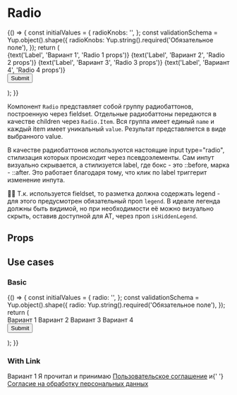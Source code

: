 
<Meta title="Components / Radio" component={Radio} decorators={[centeredDecorator]} />

# Radio

<Story name="Knobs">
    {() => {
        const initialValues = {
            radioKnobs: '',
        };
        const validationSchema = Yup.object().shape({
            radioKnobs: Yup.string().required('Обязательное поле'),
        });
        return (
            <Form
                initialValues={initialValues}
                validationSchema={validationSchema}
                onSubmit={action('Submit')}
                style={{ width: '25vw', minWidth: '320px' }}
                ErrorIcon={ErrorIcon}
                required="mark"
            >
                <Form.Field
                    controlId="radioKnobs"
                    hint="Подсказка"
                    hiddenLabel={boolean('Hidden Legend', false, 'Props')}
                    size={radios('size', ['lg', 'md', 'sm'], 'md', 'Props')}
                >
                    <Radio legend={text('Legend', 'Выберите вариант', 'Props')}>
                        <Radio.Item value="first" disabled={boolean('Disabled', true, 'Radio 1 props')}>
                            {text('Label', 'Вариант 1', 'Radio 1 props')}
                        </Radio.Item>
                        <Radio.Item value="second" disabled={boolean('Disabled', false, 'Radio 2 props')}>
                            {text('Label', 'Вариант 2', 'Radio 2 props')}
                        </Radio.Item>
                        <Radio.Item value="third" disabled={boolean('Disabled', false, 'Radio 3 props')}>
                            {text('Label', 'Вариант 3', 'Radio 3 props')}
                        </Radio.Item>
                        <Radio.Item value="fourth" disabled={boolean('Disabled', false, 'Radio 4 props')}>
                            {text('Label', 'Вариант 4', 'Radio 4 props')}
                        </Radio.Item>
                    </Radio>
                </Form.Field>
                <br />
                <Button type="submit">Submit</Button>
            </Form>
        );
    }}
</Story>

Компонент `Radio` представляет собой группу радиобаттонов, построенную через fieldset. Отдельные радиобаттоны передаются в качестве children через `Radio.Item`. Вся группа имеет единый `name` и каждый item имеет уникальный `value`. Результат представляется в виде выбранного value.

В качестве радиобаттонов используются настоящие input type="radio", стилизация которых происходит через псевдоэлементы. Сам инпут визуально скрывается, а стилизуется label, где бокс - это ::before, марка - ::after. Это работает благодаря тому, что клик по label триггерит изменение инпута.

☝🏿 Т.к. используется fieldset, то разметка должна содержать legend - для этого предусмотрен обязательный проп `legend`. В идеале легенда должны быть видимой, но при необходимости её можно визуально скрыть, оставив доступной для AT, через проп `isHiddenLegend`.

## Props

<Props of={Radio} />

## Use cases

### Basic

<Preview>
    <Story name="Basic">
        {() => {
            const initialValues = {
                radio: '',
            };
            const validationSchema = Yup.object().shape({
                radio: Yup.string().required('Обязательное поле'),
            });
            return (
                <Form
                    initialValues={initialValues}
                    validationSchema={validationSchema}
                    onSubmit={action('Submit')}
                    css={{ width: '25vw', minWidth: scale(40) }}
                >
                    <Form.Field name="radio">
                        <Radio legend="Выберите вариант">
                            <Radio.Item value="first">Вариант 1</Radio.Item>
                            <Radio.Item value="second">Вариант 2</Radio.Item>
                            <Radio.Item value="third">Вариант 3</Radio.Item>
                            <Radio.Item value="fourth">Вариант 4</Radio.Item>
                        </Radio>
                    </Form.Field>
                    <br />
                    <Button type="submit">Submit</Button>
                </Form>
            );
        }}
    </Story>
</Preview>

### With Link

<Preview>
    <Story name="Link">
        <Radio name="radioLink" legend="Выберите вариант">
            <Radio.Item value="first">Вариант 1</Radio.Item>
            <Radio.Item value="link">
                Я прочитал и принимаю <a href="/">Пользовательское соглашение</a> и{' '}
                <a href="/">Согласие на обработку персональных данных</a>
            </Radio.Item>
        </Radio>
    </Story>
</Preview>
